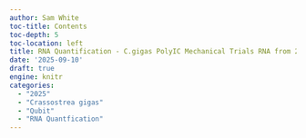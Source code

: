 ```yaml
---
author: Sam White
toc-title: Contents
toc-depth: 5
toc-location: left
title: RNA Quantification - C.gigas PolyIC Mechanical Trials RNA from 20250902
date: '2025-09-10'
draft: true
engine: knitr
categories: 
  - "2025"
  - "Crassostrea gigas"
  - "Qubit"
  - "RNA Quantfication"
---
```

